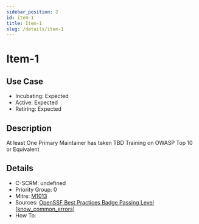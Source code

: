 ```yaml
---
sidebar_position: 2
id: item-1
title: Item-1
slug: /details/item-1
---
```


# Item-1

## Use Case

- Incubating: Expected
- Active: Expected
- Retiring: Expected

## Description

At least One Primary Maintainer has taken TBD Training on OWASP Top 10 or Equivalent

## Details

- C-SCRM: undefined
- Priority Group: 0
- Mitre: [M1013](https://attack.mitre.org/mitigations/M1013/)
- Sources: [OpenSSF Best Practices Badge Passing Level [know_common_errors]](https://www.bestpractices.dev/en/criteria?details=true&rationale=true#0.know_common_errors)
- How To: 

